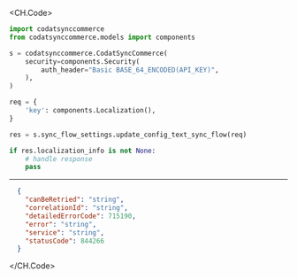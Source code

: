 
<CH.Code>
```python UpdateConfigTextSyncFlow.py
import codatsynccommerce
from codatsynccommerce.models import components

s = codatsynccommerce.CodatSyncCommerce(
    security=components.Security(
        auth_header="Basic BASE_64_ENCODED(API_KEY)",
    ),
)

req = {
    'key': components.Localization(),
}

res = s.sync_flow_settings.update_config_text_sync_flow(req)

if res.localization_info is not None:
    # handle response
    pass
```
---

```json Example Response
  {
    "canBeRetried": "string",
    "correlationId": "string",
    "detailedErrorCode": 715190,
    "error": "string",
    "service": "string",
    "statusCode": 844266
  }
```
</CH.Code>
